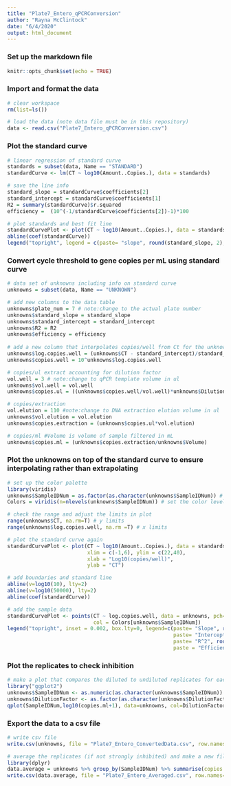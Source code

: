 ```yaml
---
title: "Plate7_Entero_qPCRConversion"
author: "Rayna McClintock"
date: "6/4/2020"
output: html_document
---
```


### Set up the markdown file
```r
knitr::opts_chunk$set(echo = TRUE)

```

### Import and format the data
```r
# clear workspace
rm(list=ls())

# load the data (note data file must be in this repository)
data <- read.csv("Plate7_Entero_qPCRConversion.csv")
```

### Plot the standard curve
```r
# linear regression of standard curve
standards = subset(data, Name == "STANDARD")
standardCurve <- lm(CT ~ log10(Amount..Copies.), data = standards)

# save the line info
standard_slope = standardCurve$coefficients[2]
standard_intercept = standardCurve$coefficients[1]
R2 = summary(standardCurve)$r.squared
efficiency =  (10^(-1/standardCurve$coefficients[2])-1)*100

# plot standards and best fit line
standardCurvePlot <- plot(CT ~ log10(Amount..Copies.), data = standards, pch=19) 
abline(coef(standardCurve)) 
legend("topright", legend = c(paste= "slope", round(standard_slope, 2), paste= "intercept", round(standard_intercept, 2), paste= "R^2", round(R2, 2), paste = "efficiency", round(efficiency, 1)))
```



### Convert cycle threshold to gene copies per mL using standard curve
```r
# data set of unknowns including info on standard curve
unknowns = subset(data, Name == "UNKNOWN")

# add new columns to the data table
unknowns$plate_num = 7 # note:change to the actual plate number
unknowns$standard_slope = standard_slope
unknowns$standard_intercept = standard_intercept
unknowns$R2 = R2
unknowns$efficiency = efficiency
  
# add a new column that interpolates copies/well from Ct for the unknowns
unknowns$log.copies.well = (unknowns$CT - standard_intercept)/standard_slope
unknowns$copies.well = 10^unknowns$log.copies.well

# copies/ul extract accounting for dilution factor
vol.well = 3 # note:change to qPCR template volume in ul
unknowns$vol.well = vol.well
unknowns$copies.ul = ((unknowns$copies.well/vol.well)*unknowns$DilutionFactor)

# copies/extraction
vol.elution = 110 #note:change to DNA extraction elution volume in ul
unknowns$vol.elution = vol.elution
unknowns$copies.extraction = (unknowns$copies.ul*vol.elution)

# copies/ml #Volume is volume of sample filtered in mL
unknowns$copies.ml = (unknowns$copies.extraction/unknowns$Volume)
```


### Plot the unknowns on top of the standard curve to ensure interpolating rather than extrapolating
```r
# set up the color palette
library(viridis)
unknowns$SampleIDNum = as.factor(as.character(unknowns$SampleIDNum)) # change to factor for colors
Colors = viridis(n=nlevels(unknowns$SampleIDNum)) # set the color levels to call on later

# check the range and adjust the limits in plot
range(unknowns$CT, na.rm=T) # y limits
range(unknowns$log.copies.well, na.rm =T) # x limits

# plot the standard curve again
standardCurvePlot <- plot(CT ~ log10(Amount..Copies.), data = standards,
                          xlim = c(-1,6), ylim = c(22,40),
                          xlab = "Log10(copies/well)",
                          ylab = "CT") 

# add boundaries and standard line
abline(v=log10(10), lty=2)
abline(v=log10(50000), lty=2)
abline(coef(standardCurve)) 

# add the sample data
standardCurvePlot <- points(CT ~ log.copies.well, data = unknowns, pch=19, 
                            col = Colors[unknowns$SampleIDNum])
legend("topright", inset = 0.002, box.lty=0, legend=c(paste= "Slope", round(standardCurve$coefficients[2], 2), 
                                                      paste= "Intercept", round(standardCurve$coefficients[1], 2), 
                                                      paste= "R^2", round(summary(standardCurve)$r.squared, 2),
                                                      paste = "Efficiency", round((10^(-1/standardCurve$coefficients[2])-1)*100, 1)))

```



### Plot the replicates to check inhibition
```r
# make a plot that compares the diluted to undiluted replicates for each sample including dilution factor
library("ggplot2")
unknowns$SampleIDNum <- as.numeric(as.character(unknowns$SampleIDNum)) # change to numeric
unknowns$DilutionFactor <- as.factor(as.character(unknowns$DilutionFactor)) # change to factor
qplot(SampleIDNum,log10(copies.ml+1), data=unknowns, col=DilutionFactor)
```


### Export the data to a csv file
```r
# write csv file
write.csv(unknowns, file = "Plate7_Entero_ConvertedData.csv", row.names=FALSE, na="")

# average the replicates (if not strongly inhibited) and make a new file
library(dplyr)
data.average = unknowns %>% group_by(SampleIDNum) %>% summarise(copies.ml = mean(copies.ml, na.rm = T))
write.csv(data.average, file = "Plate7_Entero_Averaged.csv", row.names=FALSE, na="")
```
